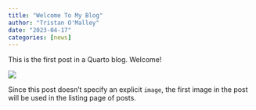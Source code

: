 ```yaml
---
title: "Welcome To My Blog"
author: "Tristan O'Malley"
date: "2023-04-17"
categories: [news]
---
```


This is the first post in a Quarto blog. Welcome!

![](thumbnail.jpg)

Since this post doesn't specify an explicit `image`, the first image in the post will be used in the listing page of posts.
